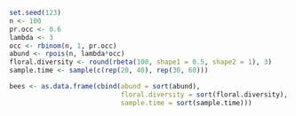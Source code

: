 ```r
set.seed(123)
n <- 100
pr.occ <- 0.6
lambda <- 3
occ <- rbinom(n, 1, pr.occ)
abund <- rpois(n, lambda*occ)
floral.diversity <- round(rbeta(100, shape1 = 0.5, shape2 = 1), 3)
sample.time <- sample(c(rep(20, 40), rep(30, 60)))

bees <- as.data.frame(cbind(abund = sort(abund),
                            floral.diversity = sort(floral.diversity),
                            sample.time = sort(sample.time)))
```